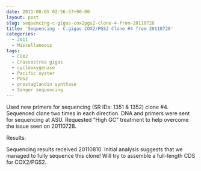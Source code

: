 ```yaml
---
date: 2011-08-05 02:56:57+00:00
layout: post
slug: sequencing-c-gigas-cox2pgs2-clone-4-from-20110728
title: 'Sequencing - C.gigas COX2/PGS2 Clone #4 from 20110728'
categories:
  - 2011
  - Miscellaneous
tags:
  - COX2
  - Crassostrea gigas
  - cyclooxygenase
  - Pacific oyster
  - PGS2
  - prostaglandin synthase
  - Sanger sequencing
---
```


Used new primers for sequencing (SR IDs: 1351 & 1352) clone #4. Sequenced clone two times in each direction. DNA and primers were sent for sequencing at ASU. Requested "High GC" treatment to help overcome the issue seen on 20110728.

Results:

Sequencing results received 20110810. Initial analysis suggests that we managed to fully sequence this clone! Will try to assemble a full-length CDS for COX2/PGS2.
